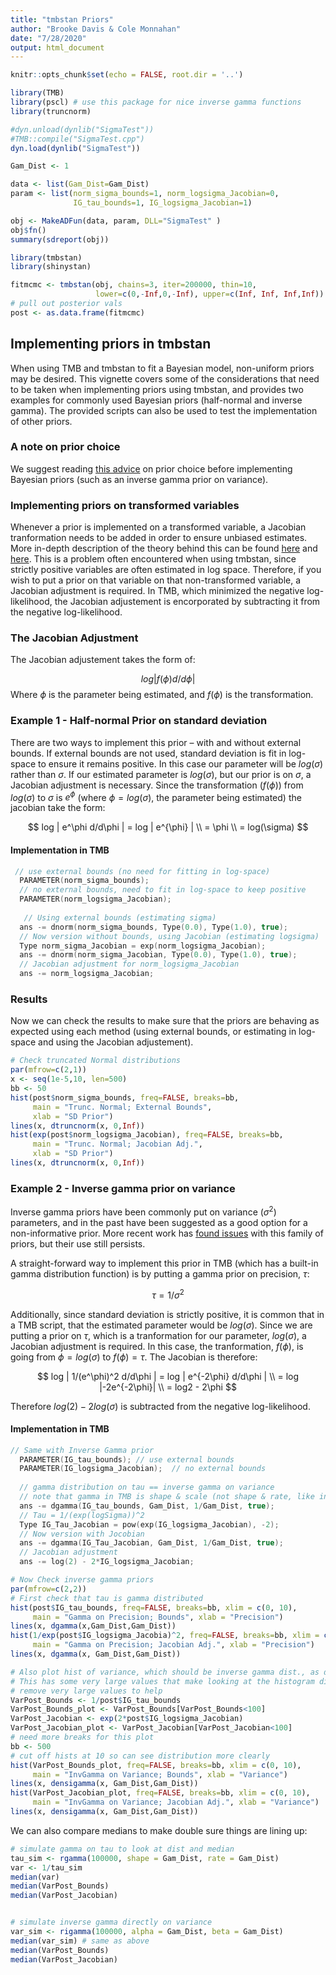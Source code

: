 ```yaml
---
title: "tmbstan Priors"
author: "Brooke Davis & Cole Monnahan"
date: "7/28/2020"
output: html_document
---
```


```r
knitr::opts_chunk$set(echo = FALSE, root.dir = '..')

library(TMB)
library(pscl) # use this package for nice inverse gamma functions
library(truncnorm)

#dyn.unload(dynlib("SigmaTest"))
#TMB::compile("SigmaTest.cpp")
dyn.load(dynlib("SigmaTest"))

Gam_Dist <- 1

data <- list(Gam_Dist=Gam_Dist)
param <- list(norm_sigma_bounds=1, norm_logsigma_Jacobian=0, 
              IG_tau_bounds=1, IG_logsigma_Jacobian=1)

obj <- MakeADFun(data, param, DLL="SigmaTest" )
obj$fn()
summary(sdreport(obj))

library(tmbstan)
library(shinystan)

fitmcmc <- tmbstan(obj, chains=3, iter=200000, thin=10,
                   lower=c(0,-Inf,0,-Inf), upper=c(Inf, Inf, Inf,Inf))
# pull out posterior vals
post <- as.data.frame(fitmcmc)
```

## Implementing priors in tmbstan

When using TMB and tmbstan to fit a Bayesian model, non-uniform priors may be desired. This vignette covers some of the considerations that need to be taken when implementing priors using tmbstan, and provides two examples for commonly used Bayesian priors (half-normal and inverse gamma). The provided scripts can also be used to test the implementation of other priors. 

### A note on prior choice

We suggest reading [this advice](https://github.com/stan-dev/stan/wiki/Prior-Choice-Recommendations) on prior choice before implementing Bayesian priors (such as an inverse gamma prior on variance).

### Implementing priors on transformed variables

Whenever a prior is implemented on a transformed variable, a Jacobian tranformation needs to be added in order to ensure unbiased estimates. More in-depth description of the theory behind this can be found [here](https://mc-stan.org/docs/2_23/stan-users-guide/changes-of-variables.html) and [here](http://rstudio-pubs-static.s3.amazonaws.com/486816_440106f76c944734a7d4c84761e37388.html). This is a problem often encountered when using tmbstan, since strictly positive variables are often estimated in log space. Therefore, if you wish to put a prior on that variable on that non-transformed variable, a Jacobian adjustment is required. In TMB, which minimized the negative log-likelihood, the Jacobian adjustement is encorporated by subtracting it from the negative log-likelihood. 

### The Jacobian Adjustment

The Jacobian adjustement takes the form of:

$$ log| f(\phi) d / d\phi | $$
Where $\phi$ is the parameter being estimated, and $f(\phi)$ is the transformation.

### Example 1 - Half-normal Prior on standard deviation

There are two ways to implement this prior -- with and without external bounds. If external bounds are not used, standard deviation is fit in log-space to ensure it remains positive. In this case our parameter will be $log(\sigma)$ rather than $\sigma$. If our estimated parameter is $log(\sigma)$, but our prior is on $\sigma$, a Jacobian adjustment is necessary. Since the transformation ($f(\phi)$) from $log(\sigma)$ to $\sigma$  is $e^{\phi}$ (where $\phi = log(\sigma)$, the parameter being estimated) the jacobian take the form:

$$ log | e^\phi d/d\phi |  =  log | e^{\phi} | \\
                           =  \phi \\
                           = log(\sigma) $$
  
#### Implementation in TMB  

```c
 // use external bounds (no need for fitting in log-space)
  PARAMETER(norm_sigma_bounds);    
  // no external bounds, need to fit in log-space to keep positive
  PARAMETER(norm_logsigma_Jacobian); 
  
   // Using external bounds (estimating sigma)
  ans -= dnorm(norm_sigma_bounds, Type(0.0), Type(1.0), true);
  // Now version without bounds, using Jacobian (estimating logsigma)
  Type norm_sigma_Jacobian = exp(norm_logsigma_Jacobian);
  ans -= dnorm(norm_sigma_Jacobian, Type(0.0), Type(1.0), true);
  // Jacobian adjustment for norm_logsigma_Jacobian
  ans -= norm_logsigma_Jacobian;
```
  
### Results

Now we can check the results to make sure that the priors are behaving as expected using each method (using external bounds, or estimating in log-space and using the Jacobian adjustement).

``` r
# Check truncated Normal distributions
par(mfrow=c(2,1))
x <- seq(1e-5,10, len=500)
bb <- 50
hist(post$norm_sigma_bounds, freq=FALSE, breaks=bb, 
     main = "Trunc. Normal; External Bounds",
     xlab = "SD Prior")
lines(x, dtruncnorm(x, 0,Inf))
hist(exp(post$norm_logsigma_Jacobian), freq=FALSE, breaks=bb, 
     main = "Trunc. Normal; Jacobian Adj.",
     xlab = "SD Prior")
lines(x, dtruncnorm(x, 0,Inf))
```


### Example 2 - Inverse gamma prior on variance

Inverse gamma priors have been commonly put on variance ($\sigma^2$) parameters, and in the past have been suggested as a good option for a non-informative prior. More recent work has [found issues](http://www.stat.columbia.edu/~gelman/research/published/taumain.pdf) with this family of priors, but their use still persists.

A straight-forward way to implement this prior in TMB (which has a built-in gamma distribution function) is by putting a gamma prior on precision, $\tau$:  

$$\tau = 1/\sigma^2$$

Additionally, since standard deviation is strictly positive, it is common that in a TMB script, that the estimated parameter would be $log(\sigma)$. Since we are putting a prior on $\tau$, which is a tranformation for our parameter, $log(\sigma)$, a Jacobian adjustment is required. In this case, the tranformation, $f(\phi)$, is going from $\phi = log(\sigma)$ to $f(\phi) = \tau$. The Jacobian is therefore:

$$ log | 1/(e^\phi)^2 d/d\phi |  =  log | e^{-2\phi} d/d\phi | \\
                                 =  log |-2e^{-2\phi}| \\
                                 = log2 - 2\phi $$
                                 
Therefore $log(2) - 2log(\sigma)$ is subtracted from the negative log-likelihood.


#### Implementation in TMB
```c
// Same with Inverse Gamma prior
  PARAMETER(IG_tau_bounds);	// use external bounds
  PARAMETER(IG_logsigma_Jacobian);	// no external bounds
  
  // gamma distribution on tau == inverse gamma on variance
  // note that gamma in TMB is shape & scale (not shape & rate, like in JAGS)
  ans -= dgamma(IG_tau_bounds, Gam_Dist, 1/Gam_Dist, true);
  // Tau = 1/(exp(logSigma))^2
  Type IG_Tau_Jacobian = pow(exp(IG_logsigma_Jacobian), -2);
  // Now version with Jocobian
  ans -= dgamma(IG_Tau_Jacobian, Gam_Dist, 1/Gam_Dist, true);
  // Jacobian adjustment
  ans -= log(2) - 2*IG_logsigma_Jacobian;
```
  
``` r

# Now Check inverse gamma priors
par(mfrow=c(2,2))
# First check that tau is gamma distributed
hist(post$IG_tau_bounds, freq=FALSE, breaks=bb, xlim = c(0, 10),
     main = "Gamma on Precision; Bounds", xlab = "Precision")
lines(x, dgamma(x,Gam_Dist,Gam_Dist))
hist(1/exp(post$IG_logsigma_Jacobia)^2, freq=FALSE, breaks=bb, xlim = c(0, 10),
     main = "Gamma on Precision; Jacobian Adj.", xlab = "Precision")
lines(x, dgamma(x, Gam_Dist,Gam_Dist))

# Also plot hist of variance, which should be inverse gamma dist., as double check
# This has some very large values that make looking at the histogram difficult
# remove very large values to help
VarPost_Bounds <- 1/post$IG_tau_bounds
VarPost_Bounds_plot <- VarPost_Bounds[VarPost_Bounds<100]
VarPost_Jacobian <- exp(2*post$IG_logsigma_Jacobian)
VarPost_Jacobian_plot <- VarPost_Jacobian[VarPost_Jacobian<100]
# need more breaks for this plot
bb <- 500
# cut off hists at 10 so can see distribution more clearly
hist(VarPost_Bounds_plot, freq=FALSE, breaks=bb, xlim = c(0, 10),
     main = "InvGamma on Variance; Bounds", xlab = "Variance")
lines(x, densigamma(x, Gam_Dist,Gam_Dist))
hist(VarPost_Jacobian_plot, freq=FALSE, breaks=bb, xlim = c(0, 10),
     main = "InvGamma on Variance; Jacobian Adj.", xlab = "Variance")
lines(x, densigamma(x, Gam_Dist,Gam_Dist))
```

We can also compare medians to make double sure things are lining up:

```r
# simulate gamma on tau to look at dist and median
tau_sim <- rgamma(100000, shape = Gam_Dist, rate = Gam_Dist)
var <- 1/tau_sim
median(var)
median(VarPost_Bounds)
median(VarPost_Jacobian)


# simulate inverse gamma directly on variance
var_sim <- rigamma(100000, alpha = Gam_Dist, beta = Gam_Dist)
median(var_sim) # same as above
median(VarPost_Bounds)
median(VarPost_Jacobian)


```
